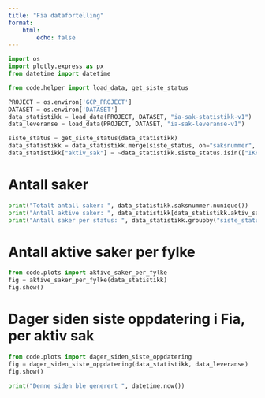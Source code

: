 ```yaml
---
title: "Fia datafortelling"
format:
    html:
        echo: false
---
```


```python
import os
import plotly.express as px
from datetime import datetime

from code.helper import load_data, get_siste_status

PROJECT = os.environ['GCP_PROJECT']
DATASET = os.environ['DATASET']
data_statistikk = load_data(PROJECT, DATASET, "ia-sak-statistikk-v1")
data_leveranse = load_data(PROJECT, DATASET, "ia-sak-leveranse-v1")

siste_status = get_siste_status(data_statistikk)
data_statistikk = data_statistikk.merge(siste_status, on="saksnummer", how="left")
data_statistikk["aktiv_sak"] = ~data_statistikk.siste_status.isin(["IKKE_AKTUELL", "FULLFØRT", "NY"])
```

# Antall saker
```python
print("Totalt antall saker: ", data_statistikk.saksnummer.nunique())
print("Antall aktive saker: ", data_statistikk[data_statistikk.aktiv_sak].saksnummer.nunique())
print("Antall saker per status: ", data_statistikk.groupby("siste_status").saksnummer.nunique())
```

# Antall aktive saker per fylke
```python
from code.plots import aktive_saker_per_fylke
fig = aktive_saker_per_fylke(data_statistikk)
fig.show()
```

# Dager siden siste oppdatering i Fia, per aktiv sak
```python
from code.plots import dager_siden_siste_oppdatering
fig = dager_siden_siste_oppdatering(data_statistikk, data_leveranse)
fig.show()
```

```python
print("Denne siden ble generert ", datetime.now())
```
